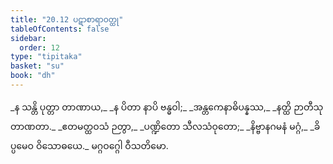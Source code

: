 ```yaml
---
title: "20.12 ပဋာစာရာဝတ္ထု"
tableOfContents: false
sidebar:
  order: 12
type: "tipitaka"
basket: "su"
book: "dh"
---
```



<DynamicBreadcrumb />

<Division number="288" book="dh" e="ch" v="18" p="54">

<Paragraph number="310" type="verses" book="dh">
_န သန္တိ ပုတ္တာ တာဏာယ,_  
_န ပိတာ နာပိ ဗန္ဓဝါ;_  
_အန္တကေနာဓိပန္နဿ,_  
_နတ္ထိ ဉာတီသု တာဏတာ._  

</Paragraph>

</Division>
<Division number="289" book="dh" e="ch" v="18" p="54">

<Paragraph number="311" type="verses" book="dh">
_ဧတမတ္ထဝသံ ဉတွာ,_  
_ပဏ္ဍိတော သီလသံဝုတော;_  
_နိဗ္ဗာနဂမနံ မဂ္ဂံ,_  
_ခိပ္ပမေဝ ဝိသောဓယေ._  


</Paragraph>
</Division>

<Paragraph number="312" type="center" book="dh">
မဂ္ဂဝဂ္ဂေါ ဝီသတိမော.
</Paragraph>